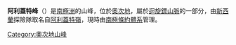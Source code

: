 {{coord|78|28|S|158|45|E|display=title}}

'''阿利蓋特峰'''（{{lang-en|Alligator Peak}}）是[[南極洲|南極洲]]的山峰，位於[[奧次地|奧次地]]，屬於[[迴旋鏢山脈|迴旋鏢山脈]]的一部分，由[[新西蘭|新西蘭]]探險隊取名自[[阿利蓋特嶺|阿利蓋特嶺]]，現時由[[南極條約體系|南極條約體系]]管理。

{{DEFAULTSORT:Alligator Peak}}
[[Category:奧次地山峰|Category:奧次地山峰]]


{{OatesLand-geo-stub}}